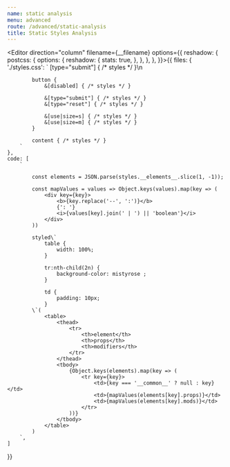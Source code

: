```yaml
---
name: static analysis
menu: advanced
route: /advanced/static-analysis
title: Static Styles Analysis
---
```



<Editor direction="column" filename={__filename} options={{
    reshadow: {
        postcss: {
            options: {
                reshadow: {
                    stats: true,
                },
            },
        },
    },
}}>{{
    files: {
        './styles.css': `
            [type="submit"] { /* styles */ }\n

            button {
                &[disabled] { /* styles */ }

                &[type="submit"] { /* styles */ }
                &[type="reset"] { /* styles */ }

                &[use|size=s] { /* styles */ }
                &[use|size=m] { /* styles */ }
            }

            content { /* styles */ }
        `
    },
    code: [
        `

            const elements = JSON.parse(styles.__elements__.slice(1, -1));

            const mapValues = values => Object.keys(values).map(key => (
                <div key={key}>
                    <b>{key.replace('--', ':')}</b>
                    {': '}
                    <i>{values[key].join(' | ') || 'boolean'}</i>
                </div>
            ))

            styled\`
                table {
                    width: 100%;
                }

                tr:nth-child(2n) {
                    background-color: mistyrose ;
                }

                td {
                    padding: 10px;
                }
            \`(
                <table>
                    <thead>
                        <tr>
                            <th>element</th>
                            <th>props</th>
                            <th>modifiers</th>
                        </tr>
                    </thead>
                    <tbody>
                        {Object.keys(elements).map(key => (
                            <tr key={key}>
                                <td>{key === '__common__' ? null : key}</td>
                                <td>{mapValues(elements[key].props)}</td>
                                <td>{mapValues(elements[key].mods)}</td>
                            </tr>
                        ))}
                    </tbody>
                </table>
            )
        `,
    ]

}}

</Editor>
